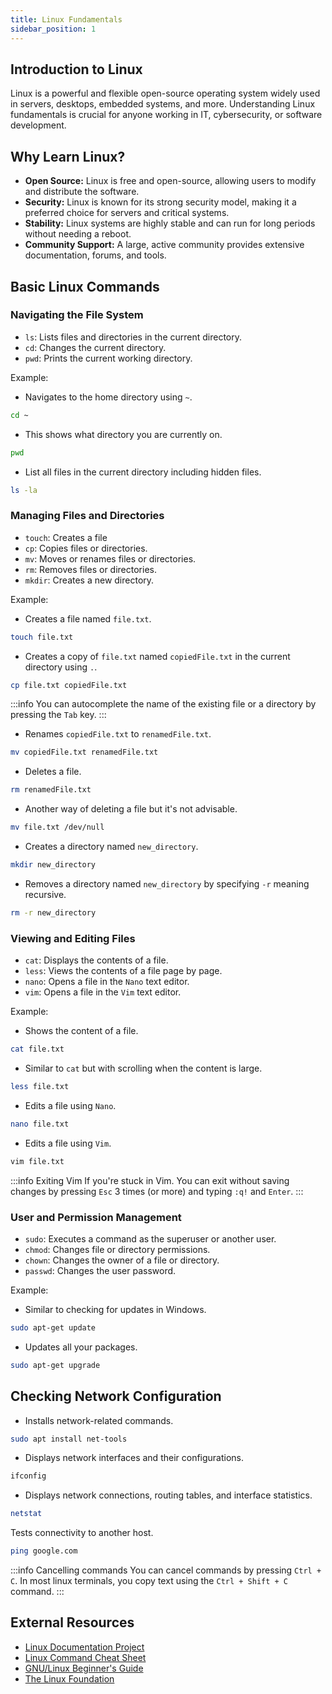 ```yaml
---
title: Linux Fundamentals
sidebar_position: 1 
---
```


## Introduction to Linux

Linux is a powerful and flexible open-source operating system widely used in servers, desktops, embedded systems, and more. Understanding Linux fundamentals is crucial for anyone working in IT, cybersecurity, or software development.

## Why Learn Linux?

- **Open Source:** Linux is free and open-source, allowing users to modify and distribute the software.
- **Security:** Linux is known for its strong security model, making it a preferred choice for servers and critical systems.
- **Stability:** Linux systems are highly stable and can run for long periods without needing a reboot.
- **Community Support:** A large, active community provides extensive documentation, forums, and tools.

## Basic Linux Commands

### Navigating the File System

- `ls`: Lists files and directories in the current directory.
- `cd`: Changes the current directory.
- `pwd`: Prints the current working directory.

Example:

- Navigates to the home directory using `~`.
```bash
cd ~ 
```
- This shows what directory you are currently on.
```bash
pwd 
```
- List all files in the current directory including hidden files.
```bash
ls -la 
```

### Managing Files and Directories

- `touch`: Creates a file
- `cp`: Copies files or directories.
- `mv`: Moves or renames files or directories.
- `rm`: Removes files or directories.
- `mkdir`: Creates a new directory.

Example: 

- Creates a file named `file.txt`.
```bash
touch file.txt
```

- Creates a copy of `file.txt` named `copiedFile.txt` in the current directory using `.`.
```bash
cp file.txt copiedFile.txt
```

:::info
You can autocomplete the name of the existing file or a directory by pressing the `Tab` key.
:::

- Renames `copiedFile.txt` to `renamedFile.txt`.
```bash
mv copiedFile.txt renamedFile.txt 
```

- Deletes a file.
```bash
rm renamedFile.txt 
```

- Another way of deleting a file but it's not advisable.
```bash
mv file.txt /dev/null
```

- Creates a directory named `new_directory`.
```bash
mkdir new_directory
```

- Removes a directory named `new_directory` by specifying `-r` meaning recursive.
```bash
rm -r new_directory
```

### Viewing and Editing Files

- `cat`: Displays the contents of a file.
- `less`: Views the contents of a file page by page.
- `nano`: Opens a file in the `Nano` text editor.
- `vim`: Opens a file in the `Vim` text editor.

Example:

- Shows the content of a file.
```bash
cat file.txt 
```

- Similar to `cat` but with scrolling when the content is large.
```bash
less file.txt 
```

- Edits a file using `Nano`.
```bash
nano file.txt 
```

- Edits a file using `Vim`.
```bash
vim file.txt
```

:::info Exiting Vim
If you're stuck in Vim. You can exit without saving changes by pressing `Esc` 3 times (or more) and typing `:q!` and `Enter`.
:::

### User and Permission Management

- `sudo`: Executes a command as the superuser or another user.
- `chmod`: Changes file or directory permissions.
- `chown`: Changes the owner of a file or directory.
- `passwd`: Changes the user password.

Example:

- Similar to checking for updates in Windows.
```bash
sudo apt-get update
```

- Updates all your packages.
```bash
sudo apt-get upgrade
```

## Checking Network Configuration

- Installs network-related commands.
```bash
sudo apt install net-tools
```

- Displays network interfaces and their configurations.
```bash
ifconfig
```

- Displays network connections, routing tables, and interface statistics.
```bash
netstat
```

Tests connectivity to another host.
```bash
ping google.com
```

:::info Cancelling commands
You can cancel commands by pressing `Ctrl + C`. In most linux terminals, you copy text using the `Ctrl + Shift + C` command.
:::

## External Resources

- [Linux Documentation Project](http://www.tldp.org/)
- [Linux Command Cheat Sheet](https://www.linuxtrainingacademy.com/linux-commands-cheat-sheet/)
- [GNU/Linux Beginner's Guide](https://www.gnu.org/gnu/linux-and-gnu.html)
- [The Linux Foundation](https://www.linuxfoundation.org/)
